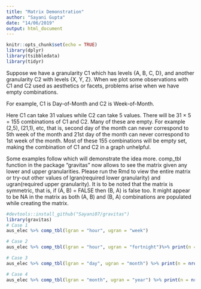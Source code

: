 ```yaml
---
title: "Matrix Demonstration"
author: "Sayani Gupta"
date: "14/06/2019"
output: html_document
---
```


```r
knitr::opts_chunk$set(echo = TRUE)
library(dplyr)
library(tsibbledata)
library(tidyr)
```

Suppose we have a granularity C1 which has levels {A, B, C, D}, and another granularity C2 with levels {X, Y, Z}. When we plot some observations with C1 and C2 used as aesthetics or facets, problems arise when we have empty combinations. 

For example, C1 is Day-of-Month and C2 is Week-of-Month. 

Here C1 can take 31 values while C2 can take 5 values. There will be 31 × 5 = 155 combinations of C1 and C2. Many of these are empty. For example (2,5), (21,1), etc, that is, second day of the month can never correspond to 5th week of the month and 21st day of the month can never correspond to 1st week of the month. Most of these 155 combinations will be empty set, making the combination of C1 and C2 in a graph unhelpful. 

Some examples follow which will demonstrate the idea more. comp_tbl function in the package "gravitas" now allows to see the matrix given any lower and upper granularities. Please run the Rmd to view the entire matrix or try-out other values of lgran(required lower granularity) and ugran(required upper granularity). It is to be noted that the matrix is symmetric, that is, if (A, B) = FALSE then (B, A) is false too. It might appear to be NA in the matrix as both (A, B) and (B, A) combinations are populated while creating the matrix.

```r
#devtools::install_github("Sayani07/gravitas")
library(gravitas)
# Case 1
aus_elec %>% comp_tbl(lgran = "hour", ugran = "week")

# Case 2
aus_elec %>% comp_tbl(lgran = "hour", ugran = "fortnight")%>% print(n = nrow(.))

# Case 3
aus_elec %>% comp_tbl(lgran = "day", ugran = "month") %>% print(n = nrow(.))

# Case 4
aus_elec %>% comp_tbl(lgran = "month", ugran = "year") %>% print(n = nrow(.))
```